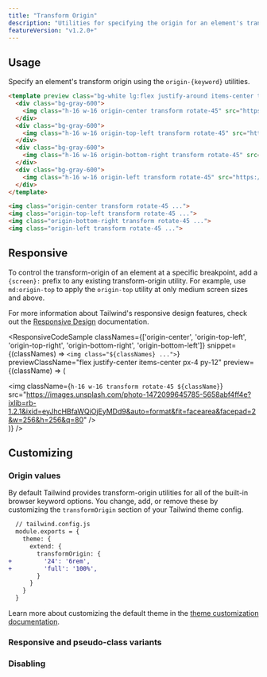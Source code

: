 ```yaml
---
title: "Transform Origin"
description: "Utilities for specifying the origin for an element's transformations."
featureVersion: "v1.2.0+"
---
```





## Usage

Specify an element's transform origin using the `origin-{keyword}` utilities.

```html
<template preview class="bg-white lg:flex justify-around items-center text-sm p-4 py-12">
  <div class="bg-gray-600">
    <img class="h-16 w-16 origin-center transform rotate-45" src="https://images.unsplash.com/photo-1472099645785-5658abf4ff4e?ixlib=rb-1.2.1&ixid=eyJhcHBfaWQiOjEyMDd9&auto=format&fit=facearea&facepad=2&w=256&h=256&q=80">
  </div>
  <div class="bg-gray-600">
    <img class="h-16 w-16 origin-top-left transform rotate-45" src="https://images.unsplash.com/photo-1472099645785-5658abf4ff4e?ixlib=rb-1.2.1&ixid=eyJhcHBfaWQiOjEyMDd9&auto=format&fit=facearea&facepad=2&w=256&h=256&q=80">
  </div>
  <div class="bg-gray-600">
    <img class="h-16 w-16 origin-bottom-right transform rotate-45" src="https://images.unsplash.com/photo-1472099645785-5658abf4ff4e?ixlib=rb-1.2.1&ixid=eyJhcHBfaWQiOjEyMDd9&auto=format&fit=facearea&facepad=2&w=256&h=256&q=80">
  </div>
  <div class="bg-gray-600">
    <img class="h-16 w-16 origin-left transform rotate-45" src="https://images.unsplash.com/photo-1472099645785-5658abf4ff4e?ixlib=rb-1.2.1&ixid=eyJhcHBfaWQiOjEyMDd9&auto=format&fit=facearea&facepad=2&w=256&h=256&q=80">
  </div>
</template>

<img class="origin-center transform rotate-45 ...">
<img class="origin-top-left transform rotate-45 ...">
<img class="origin-bottom-right transform rotate-45 ...">
<img class="origin-left transform rotate-45 ...">
```

## Responsive

To control the transform-origin of an element at a specific breakpoint, add a `{screen}:` prefix to any existing transform-origin utility. For example, use `md:origin-top` to apply the `origin-top` utility at only medium screen sizes and above.

For more information about Tailwind's responsive design features, check out the [Responsive Design](/docs/responsive-design) documentation.

<ResponsiveCodeSample
  classNames={['origin-center', 'origin-top-left', 'origin-top-right', 'origin-bottom-right', 'origin-bottom-left']}
  snippet={(classNames) => `
    <img class="${classNames} ...">
  `}
  previewClassName="flex justify-center items-center px-4 py-12"
  preview={(className) => (
    <div className="bg-gray-600">
      <img className={`h-16 w-16 transform rotate-45 ${className}`} src="https://images.unsplash.com/photo-1472099645785-5658abf4ff4e?ixlib=rb-1.2.1&ixid=eyJhcHBfaWQiOjEyMDd9&auto=format&fit=facearea&facepad=2&w=256&h=256&q=80" />
    </div>
  )}
/>

## Customizing

### Origin values

By default Tailwind provides transform-origin utilities for all of the built-in browser keyword options. You change, add, or remove these by customizing the `transformOrigin` section of your Tailwind theme config.

```diff
  // tailwind.config.js
  module.exports = {
    theme: {
      extend: {
        transformOrigin: {
+         '24': '6rem',
+         'full': '100%',
        }
      }
    }
  }
```

Learn more about customizing the default theme in the [theme customization documentation](/docs/theme#customizing-the-default-theme).

### Responsive and pseudo-class variants

<Variants plugin="transformOrigin" name="transform-origin" />

### Disabling

<Disabling plugin="transformOrigin" name="transform-origin" />
